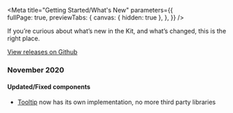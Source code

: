 
<Meta title="Getting Started/What's New" 
  parameters={{      
    fullPage: true,
    previewTabs: {
      canvas: { hidden: true },
    },
  }} 
/>

<Title>What's new</Title>
<Subtitle>
  If you’re curious about what’s new in the Kit, and what’s changed, this is the right place.
</Subtitle>

<a target="_blank" href="https://github.com/qasir-id/qasir-ui/releases">View releases on Github</a>

<h3 style={{marginTop: 20, marginBottom: 20}}>November 2020</h3>

#### Updated/Fixed components

<ul>
  <li>
    <p><a target="blank" href="#">Tooltip</a> now has its own implementation, no more third party libraries</p>
  </li>
</ul>